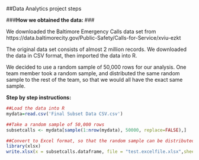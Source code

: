 
##Data Analytics project steps

###**How we obtained the data: **###

We downloaded the Baltimore Emergency Calls data set from https://data.baltimorecity.gov/Public-Safety/Calls-for-Service/xviu-ezkt

The original data set consists of almost 2 million records. We downloaded the data in CSV format, then imported the data into R.

We decided to use a random sample of 50,000 rows for our analysis. 
One team member took a random sample, and distributed the same random sample to the rest of the team, so that we would all have the exact same sample.

**Step by step instructions:**

```{r, eval=FALSE}
##Load the data into R
mydata=read.csv('Final Subset Data CSV.csv')

##Take a random sample of 50,000 rows
subsetcalls <- mydata[sample(1:nrow(mydata), 50000, replace=FALSE),]

##Convert to Excel format, so that the random sample can be distributed to the team members
library(xlsx)
write.xlsx(x = subsetcalls.dataframe, file = "test.excelfile.xlsx",sheetName = "TestSheet", ##row.names = FALSE)
```

